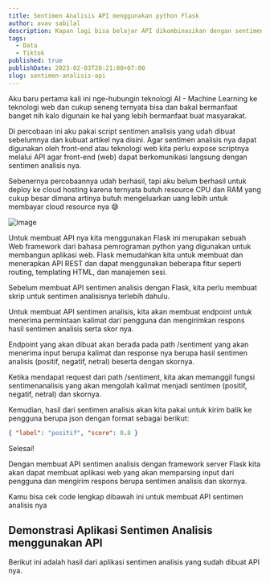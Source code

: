```yaml
---
title: Sentimen Analisis API menggunakan python Flask
author: avav sabilal
description: Kapan lagi bisa belajar API dikombinasikan dengan sentimen analisis pakai python Flask, di blog ini saya akan membagikan tutorial lengkapnya...
tags:
  - Data
  - Tiktok
published: true
publishDate: 2023-02-03T20:21:00+07:00
slug: sentimen-analisis-api
---
```



Aku baru pertama kali ini nge-hubungin teknologi AI - Machine Learning ke teknologi web dan cukup seneng ternyata bisa dan bakal bermanfaat banget nih kalo digunain ke hal yang lebih bermanfaat buat masyarakat.

Di percobaan ini aku pakai script sentimen analisis yang udah dibuat sebelumnya dan kubuat artikel nya disini. Agar sentimen analisis nya dapat digunakan oleh front-end atau teknologi web kita perlu expose scriptnya melalui API agar front-end (web) dapat berkomunikasi langsung dengan sentimen analisis nya.

Sebenernya percobaannya udah berhasil, tapi aku belum berhasil untuk deploy ke cloud hosting karena ternyata butuh resource CPU dan RAM yang cukup besar dimana artinya butuh mengeluarkan uang lebih untuk membayar cloud resource nya 😅

![image](https://res.craft.do/user/full/057dc90f-1e61-29e4-0f33-e1e2cee2f42a/doc/236F864F-B79C-40F5-B6BB-F6AC657C24B4/F9C805FB-A9B5-4768-9FB3-21C2ADC8B191_2/dOZIIvJwf78be4heFxZxtQQkK8Fl0Mh6WrmPEBUzQcQz/sentimen-analisis-api.png)

Untuk membuat API nya kita menggunakan Flask ini merupakan sebuah Web framework dari bahasa pemrograman python yang digunakan untuk membangun aplikasi web. Flask memudahkan kita untuk membuat dan menerapkan API REST dan dapat menggunakan beberapa fitur seperti routing, templating HTML, dan manajemen sesi.

Sebelum membuat API sentimen analisis dengan Flask, kita perlu membuat skrip untuk sentimen analisisnya terlebih dahulu.

Untuk membuat API sentimen analisis, kita akan membuat endpoint untuk menerima permintaan kalimat dari pengguna dan mengirimkan respons hasil sentimen analisis serta skor nya.

Endpoint yang akan dibuat akan berada pada path /sentiment yang akan menerima input berupa kalimat dan response nya berupa hasil sentimen analisis (positif, negatif, netral) beserta dengan skornya.

Ketika mendapat request dari path /sentiment, kita akan memanggil fungsi sentimenanalisis yang akan mengolah kalimat menjadi sentimen (positif, negatif, netral) dan skornya.

Kemudian, hasil dari sentimen analisis akan kita pakai untuk kirim balik ke pengguna berupa json dengan format sebagai berikut:

```json
{ "label": "positif", "score": 0.8 }
```

Selesai!

Dengan membuat API sentimen analisis dengan framework server Flask kita akan dapat membuat aplikasi web yang akan memparsing input dari pengguna dan mengirim respons berupa sentimen analisis dan skornya.

Kamu bisa cek code lengkap dibawah ini untuk membuat API sentimen analisis nya

<script src="https://gist.github.com/avavsabilal/52b42ed50ffc9a9dac25eba36868644c.js"></script>

## Demonstrasi Aplikasi Sentimen Analisis menggunakan API

Berikut ini adalah hasil dari aplikasi sentimen analisis yang sudah dibuat API nya.

<SentimentAnalysisApp client:idle />
